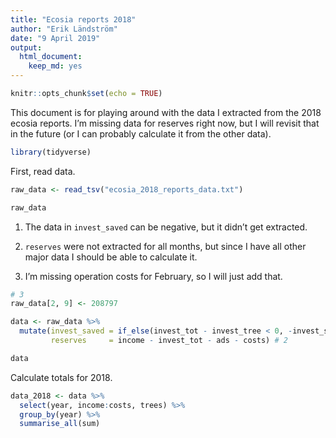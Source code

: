 ```yaml
---
title: "Ecosia reports 2018"
author: "Erik Ländström"
date: "9 April 2019"
output: 
  html_document: 
    keep_md: yes
---
```


```r
knitr::opts_chunk$set(echo = TRUE)
```

This document is for playing around with the data I extracted from the 2018 
ecosia reports. I'm missing data for reserves right now, but I will revisit that
in the future (or I can probably calculate it from the other data).

```r
library(tidyverse)
```

First, read data.

```r
raw_data <- read_tsv("ecosia_2018_reports_data.txt")

raw_data 
```

1. The data in `invest_saved` can be negative, but it didn't get extracted.

2. `reserves` were not extracted for all months, but since I have all other major
data I should be able to calculate it.

3. I'm missing operation costs for February, so I will just add that.

```r
# 3 
raw_data[2, 9] <- 208797

data <- raw_data %>% 
  mutate(invest_saved = if_else(invest_tot - invest_tree < 0, -invest_saved, invest_saved), # 1
         reserves     = income - invest_tot - ads - costs) # 2

data
```

Calculate totals for 2018.

```r
data_2018 <- data %>% 
  select(year, income:costs, trees) %>% 
  group_by(year) %>% 
  summarise_all(sum)
```

